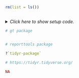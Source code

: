 ```r
rm(list = ls())
```


## <No caption defined>

<details><summary>*Click here to show setup code.*</summary>
```r
### <No caption defined>

```
```r
library(tidyverse)
library(nycflights13)

library(conflicted)
conflict_prefer("filter", "dplyr")
conflict_prefer("lag", "dplyr")


table2 %>%
  xtabs(count ~ ., .) %>%
  ftable()

table2 %>%
  xtabs(count ~ ., .) %>%
  ftable(col.vars = c("year", "type"))
```
</details>


```r
# gt package
```
```r

```


```r
# reporttools package
```
```r

?`tidyr-package`
```


```r
# https://tidyr.tidyverse.org/
```
```r
NA
```
